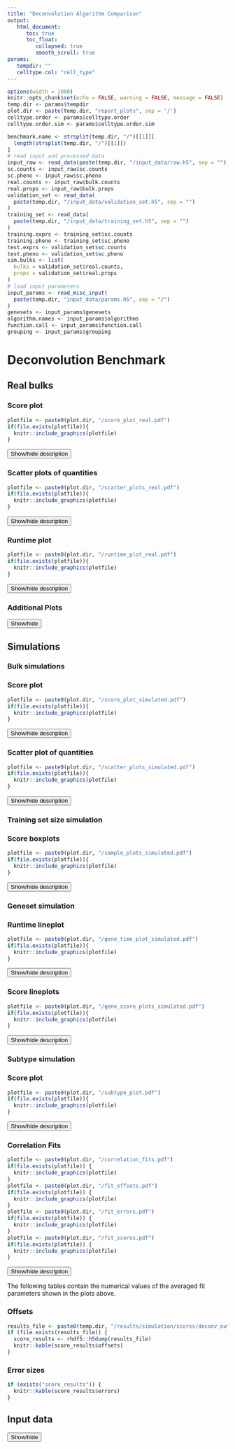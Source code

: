 ```yaml
---
title: "Deconvolution Algorithm Comparison"
output:
   html_document:
      toc: true
      toc_float:
         collapsed: true
         smooth_scroll: true
params:
   tempdir: ""
   celltype.col: "cell_type"
---
```

```r
options(width = 1000)
knitr::opts_chunk$set(echo = FALSE, warning = FALSE, message = FALSE)
temp.dir <- params$tempdir
plot.dir <- paste(temp.dir, "report_plots", sep = '/')
celltype.order <- params$celltype.order
celltype.order.sim <- params$celltype.order.sim

benchmark.name <- strsplit(temp.dir, "/")[[1]][
  length(strsplit(temp.dir, "/")[[1]])
]
# read input and processed data
input_raw <- read_data(paste(temp.dir, "/input_data/raw.h5", sep = ""))
sc.counts <- input_raw$sc.counts
sc.pheno <- input_raw$sc.pheno
real.counts <- input_raw$bulk.counts
real.props <- input_raw$bulk.props
validation_set <- read_data(
  paste(temp.dir, "/input_data/validation_set.h5", sep = "")
)
training_set <- read_data(
  paste(temp.dir, "/input_data/training_set.h5", sep = "")
)
training.exprs <- training_set$sc.counts
training.pheno <- training_set$sc.pheno
test.exprs <- validation_set$sc.counts
test.pheno <- validation_set$sc.pheno
sim.bulks <- list(
  bulks = validation_set$real.counts,
  props = validation_set$real.props
)
# load input parameters
input_params <- read_misc_input(
  paste(temp.dir, "input_data/params.h5", sep = "/")
)
genesets <- input_params$genesets
algorithm.names <- input_params$algorithms
function.call <- input_params$function.call
grouping <- input_params$grouping
```

# Deconvolution Benchmark

## Real bulks

### Score plot
```r
plotfile <- paste0(plot.dir, "/score_plot_real.pdf")
if(file.exists(plotfile)){
  knitr::include_graphics(plotfile)
}
```

<button  type="button"
   onclick="if(document.getElementById('score_plot_info') .style.display=='none')
              {document.getElementById('score_plot_info') .style.display=''}
            else{document.getElementById('score_plot_info') .style.display='none'}">
  Show/hide description
</button>
<div id="score_plot_info" style="display:none" >

Deconvolution result for real bulks per algorithm and cell type.  
Celltype order (left to right): `r celltype.order`  

The plotted value is the pearson correlation coefficient, coded by rectangle size and color 
(small to big, red to green with increasing performance).   
Negative and undefined scores were set to 0. 
The first column contains the average performance of each algorithm 
across all cell types.
In case of multiple repetitions (default), the individual scores for each cell
type are averaged over all repetitions.
The score specified for each algorithm corresponds to the 'overall' column. 
Uncertainty (standard deviation) of the overall performance in case multiple runs.
</div>

### Scatter plots of quantities
```r
plotfile <- paste0(plot.dir, "/scatter_plots_real.pdf")
if(file.exists(plotfile)){
  knitr::include_graphics(plotfile)
}
```
<button  type="button"
   onclick="if(document.getElementById('real_scatter_plot_info') .style.display=='none')
              {document.getElementById('real_scatter_plot_info') .style.display=''}
            else{document.getElementById('real_scatter_plot_info') .style.display='none'}">
  Show/hide description
</button>
<div id="real_scatter_plot_info" style="display:none" >

Scatterplot of the real cell type quantities (x-axis) and the 
estimated quantities (y-axis) per cell type for each algorithm. Dashed line
marks the identity.

</div>

### Runtime plot
```r
plotfile <- paste0(plot.dir, "/runtime_plot_real.pdf")
if(file.exists(plotfile)){
  knitr::include_graphics(plotfile)
}
```

<button  type="button"
   onclick="if(document.getElementById('real_runtime_info') .style.display=='none')
              {document.getElementById('real_runtime_info') .style.display=''}
            else{document.getElementById('real_runtime_info') .style.display='none'}">
  Show/hide description
</button>
<div id="real_runtime_info" style="display:none" >

Runtime per algorithm. 
Due to possible large differences in runtime the scale on the x-axis is 
transformed to logarithmic scale (log10). 
In case of multiple repetitions, the plotted times are averages over all repetitions.

</div>

### Additional Plots
<button  type="button"
   onclick="if(document.getElementById('additional_info') .style.display=='none')
              {document.getElementById('additional_info') .style.display=''}
            else{document.getElementById('additional_info') .style.display='none'}">
  Show/hide
</button>
<div id="additional_info" style="display:none" >
### Condition number plots
```r
plotfile <- paste0(plot.dir, "/condition_number_plots_real.pdf")
if(file.exists(plotfile)){
  knitr::include_graphics(plotfile)
}
```

Condition number plots:  

1) Average condition numbers of the reference matrices 
used by different algorithms (models).

2) Average score vs condition number of the model  

3) Standard deviation of the score of the model across multiple repetitions 
vs the variation of the model's condition number across repetitions

### Bootstrapped Bulks
```r
plotfile <- paste0(plot.dir, "/bootstrap_plot_real.pdf")
if(file.exists(plotfile)){
  knitr::include_graphics(plotfile)
}
```

Bootstrapping performed to test the robustness of the chosen correlation. 
After deconvolution, a number of bulks is repeatedly chosen at random 
(with replacement) and the score is calculated each time. This gives an
estimate of how robust the deconvolution result is. A large variance indicates 
that the correlation may be driven by outliers.

</div>

## Simulations

### Bulk simulations
### Score plot
```r
plotfile <- paste0(plot.dir, "/score_plot_simulated.pdf")
if(file.exists(plotfile)){
  knitr::include_graphics(plotfile)
}
```

<button  type="button"
   onclick="if(document.getElementById('sim_score_plot_info') .style.display=='none')
              {document.getElementById('sim_score_plot_info') .style.display=''}
            else{document.getElementById('sim_score_plot_info') .style.display='none'}">
  Show/hide description
</button>
<div id="sim_score_plot_info" style="display:none" >

Deconvolution result for simulated bulks per algorithm and cell type.  
Celltype order (left to right): `r celltype.order.sim`  
The value is the pearson correlation coefficient, coded by rectangle size and color 
(small to big, red to green with increasing performance). 
Negative and undefined scores were set to 0. 
The **overall** column contains the average performance of each algorithm 
across all cell types.
In case of multiple repetitions, the plotted scores are averages over all repetitions. 
The score specified for each algorithm corresponds to the 'overall' column. 
Uncertainty (standard deviation) of the overall performance is specified 
for each algorithm as well.
Bulks were simulated by taking the sum over a fixed number of 
randomly sampled single-cell profiles. The distribution of cell types in the
artificial bulks does not necessarily match the distribution of cell types in the single 
cell data.

</div>

### Scatter plot of quantities
```r
plotfile <- paste0(plot.dir, "/scatter_plots_simulated.pdf")
if(file.exists(plotfile)){
  knitr::include_graphics(plotfile)
}
```

<button  type="button"
   onclick="if(document.getElementById('sim_scatter_plot_info') .style.display=='none')
              {document.getElementById('sim_scatter_plot_info') .style.display=''}
            else{document.getElementById('sim_scatter_plot_info') .style.display='none'}">
  Show/hide description
</button>
<div id="sim_scatter_plot_info" style="display:none" >

Comparison of the real cell type quantities in the simulated bulks (x-axis) 
and the estimated quantities per cell type (y-axis) for each algorithm.
Dashed line marks the identity.

</div>

\pagebreak
### Training set size simulation
### Score boxplots
```r
plotfile <- paste0(plot.dir, "/sample_plots_simulated.pdf")
if(file.exists(plotfile)){
  knitr::include_graphics(plotfile)
}
```

<button  type="button"
   onclick="if(document.getElementById('sim_training_plot_info') .style.display=='none')
              {document.getElementById('sim_training_plot_info') .style.display=''}
            else{document.getElementById('sim_training_plot_info') .style.display='none'}">
  Show/hide description
</button>
<div id="sim_training_plot_info" style="display:none" >

Variability of performance of algorithms using different amounts 
of randomly selected training profiles for learning and reference profile creation. 
Overall denotes the average score of all cell types. 
Bulks used for deconvolution are the same as in the simulated score plot above.

</div>

### Geneset simulation

### Runtime lineplot
```r
plotfile <- paste0(plot.dir, "/gene_time_plot_simulated.pdf")
if(file.exists(plotfile)){
  knitr::include_graphics(plotfile)
}
```


<button  type="button"
   onclick="if(document.getElementById('sim_runtime_plot_info') .style.display=='none')
              {document.getElementById('sim_runtime_plot_info') .style.display=''}
            else{document.getElementById('sim_runtime_plot_info') .style.display='none'}">
  Show/hide description
</button>
<div id="sim_runtime_plot_info" style="display:none" >

Runtime of algorithms depending on the amount of genes supplied for deconvolution. 
Each algorithm can perform a separate feature selection on the given gene set 
to obtain the features used in the model.  
Gene sets are ordered by the size of the intersect of features 
available in the gene set and the single-cell data.

</div>

### Score lineplots
```r
plotfile <- paste0(plot.dir, "/gene_score_plots_simulated.pdf")
if(file.exists(plotfile)){
  knitr::include_graphics(plotfile)
}
```

<button  type="button"
   onclick="if(document.getElementById('sim_lineplot_info') .style.display=='none')
              {document.getElementById('sim_lineplot_info') .style.display=''}
            else{document.getElementById('sim_lineplot_info') .style.display='none'}">
  Show/hide description
</button>
<div id="sim_lineplot_info" style="display:none" >

Performance of algorithms depending on the gene set supplied for deconvolution. 
Each algorithm could perform a separate feature selection on the gene set to 
obtain the features used in the model. 
Gene sets are ordered by the size of the intersect of features available 
in the gene set and the single-cell data. 
Score is the pearson correlation coefficient, averaged over multiple repetitions. 
Errorbars show standard deviation of the score across repetitions.

</div>


### Subtype simulation
### Score plot
```r
plotfile <- paste0(plot.dir, "/subtype_plot.pdf")
if(file.exists(plotfile)){
  knitr::include_graphics(plotfile)
}
```

<button  type="button"
   onclick="if(document.getElementById('sim_subtype_plot_info') .style.display=='none')
              {document.getElementById('sim_subtype_plot_info') .style.display=''}
            else{document.getElementById('sim_subtype_plot_info') .style.display='none'}">
  Show/hide description
</button>
<div id="sim_subtype_plot_info" style="display:none" >

Average performance of the different algorithms depending on cell type granularity. 
Cell types were simulated from single-cell data using hierarchical clustering 
on a umap embedding of the data. 
The number of distinct cell types increases from left to right. 
Quantities of subtypes of the same cell type obtained by deconvolution are combined 
and their sum is compared to the quantities of the coarse cell types 
(classification that was contained in the single-cell pheno data).

</div>

### Correlation Fits
```r
plotfile <- paste0(plot.dir, "/correlation_fits.pdf")
if(file.exists(plotfile)) {
  knitr::include_graphics(plotfile)
}
plotfile <- paste0(plot.dir, "/fit_offsets.pdf")
if(file.exists(plotfile)) {
  knitr::include_graphics(plotfile)
}
plotfile <- paste0(plot.dir, "/fit_errors.pdf")
if(file.exists(plotfile)) {
  knitr::include_graphics(plotfile)
}
plotfile <- paste0(plot.dir, "/fit_scores.pdf")
if(file.exists(plotfile)) {
  knitr::include_graphics(plotfile)
}
```

<button  type="button"
   onclick="if(document.getElementById('sim_score_plot_info') .style.display=='none')
              {document.getElementById('sim_score_plot_info') .style.display=''}
            else{document.getElementById('sim_score_plot_info') .style.display='none'}">
  Show/hide description
</button>
<div id="sim_score_plot_info" style="display:none" >

Some text for description...
</div>

The following tables contain the numerical values of the averaged fit parameters 
shown in the plots above.

### Offsets
```r
results_file <- paste0(temp.dir, "/results/simulation/scores/deconv_output.h5")
if (file.exists(results_file)) {
  score_results <- rhdf5::h5dump(results_file)
  knitr::kable(score_results$offsets)
}
```

### Error sizes
```r
if (exists("score_results")) {
  knitr::kable(score_results$errors)
}
```

## Input data
<button  type="button"
   onclick="if(document.getElementById('input') .style.display=='none')
              {document.getElementById('input') .style.display=''}
            else{document.getElementById('input') .style.display='none'}">
  Show/hide
</button>
<div id="input" style="display:none" >
Parameters of the `benchmark` call:
```r
function.call.list <- as.list(function.call)

adjusted.names <- sapply(
  X = names(function.call.list),
  FUN = function(x) {
      if (x != "") {
        return(paste0(x, " ="))
      }else{
        return(x)
      }
    },
  USE.NAMES = FALSE
  )
print(paste(adjusted.names, function.call.list))
```

Single-cell data contained `r nrow(sc.counts)` features for `r ncol(sc.counts)` cells.


Corresponding phenotype data contained labels for `r length(unique(sc.pheno$cell_type))` cell types:
```r
  t <- table(sc.pheno[[celltype.col]])
  print(paste(names(t), t, sep = ": "))
```


Used algorithms: `r algorithm.names`


`r ncol(real.counts)` real bulk profiles were available, 
with `r length(intersect(rownames(real.counts), rownames(sc.counts)))` 
overlapping features.  

Ground-truth cell type quantities were available for `r nrow(real.props)` 
cell types.


```r
	if (exists("real.props") && !is.null(real.props) && length(real.props) > 0) {
    print(t(apply(real.props, 1, summary)))
	}
```
\pagebreak
</div>
